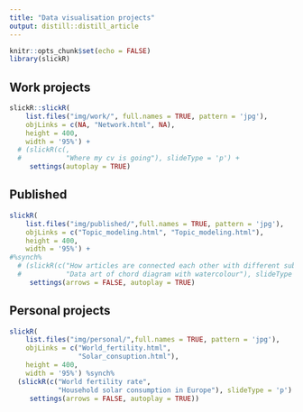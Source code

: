 ```yaml
---
title: "Data visualisation projects"
output: distill::distill_article
---
```


```r
knitr::opts_chunk$set(echo = FALSE)
library(slickR)
```


## Work projects


```r
slickR::slickR(
    list.files("img/work/", full.names = TRUE, pattern = 'jpg'),
    objLinks = c(NA, "Network.html", NA),
    height = 400,
    width = '95%') +
  # (slickR(c(,
  #           "Where my cv is going"), slideType = 'p') + 
     settings(autoplay = TRUE)
```


## Published

```r

slickR(
    list.files("img/published/",full.names = TRUE, pattern = 'jpg'),
    objLinks = c("Topic_modeling.html", "Topic_modeling.html"),
    height = 400,
    width = '95%') +
#%synch%
  # (slickR(c("How articles are connected each other with different subjects",
  #           "Data art of chord diagram with watercolour"), slideType = 'p') + 
     settings(arrows = FALSE, autoplay = TRUE)
```


## Personal projects


```r
slickR(
    list.files("img/personal/",full.names = TRUE, pattern = 'jpg'),
    objLinks = c("World_fertility.html",
                 "Solar_consuption.html"),
    height = 400,
    width = '95%') %synch%
  (slickR(c("World fertility rate",
            "Household solar consumption in Europe"), slideType = 'p') + 
     settings(arrows = FALSE, autoplay = TRUE))
```

